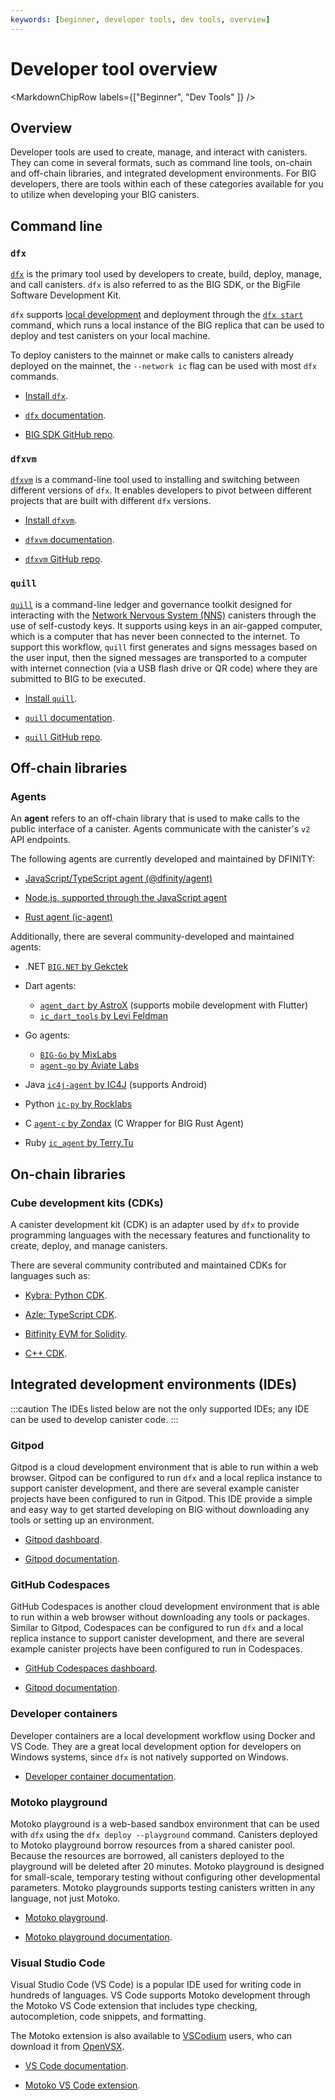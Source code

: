 ```yaml
---
keywords: [beginner, developer tools, dev tools, overview]
---
```



# Developer tool overview

<MarkdownChipRow labels={["Beginner", "Dev Tools" ]} />

## Overview

Developer tools are used to create, manage, and interact with canisters. They can come in several formats, such as command line tools, on-chain and off-chain libraries, and integrated development environments. For BIG developers, there are tools within each of these categories available for you to utilize when developing your BIG canisters.

## Command line

### `dfx`

[`dfx`](/docs/current/developer-docs/developer-tools/cli-tools/cli-reference/) is the primary tool used by developers to create, build, deploy, manage, and call canisters. `dfx` is also referred to as the BIG SDK, or the BigFile Software Development Kit.

`dfx` supports [local development](/docs/current/developer-docs/setup/deploy-locally) and deployment through the [`dfx start`](/docs/current/developer-docs/developer-tools/cli-tools/cli-reference/dfx-start) command, which runs a local instance of the BIG replica that can be used to deploy and test canisters on your local machine.

To deploy canisters to the mainnet or make calls to canisters already deployed on the mainnet, the `--network ic` flag can be used with most `dfx` commands.

- [Install `dfx`](/docs/current/developer-docs/getting-started/install/).

- [`dfx` documentation](/docs/current/developer-docs/developer-tools/cli-tools/cli-reference/).

- [BIG SDK GitHub repo](https://github.com/dfinity/sdk).


### `dfxvm`

[`dfxvm`](/docs/current/developer-docs/developer-tools/cli-tools/dfxvm/docs/cli-reference/dfxvm/dfxvm-install) is a command-line tool used to installing and switching between different versions of `dfx`. It enables developers to pivot between different projects that are built with different `dfx` versions.

- [Install `dfxvm`](/docs/current/developer-docs/developer-tools/cli-tools/dfxvm/docs/cli-reference/dfxvm/dfxvm-install).

- [`dfxvm` documentation](/docs/current/developer-docs/developer-tools/cli-tools/dfxvm/docs/cli-reference/dfxvm/dfxvm-install).

- [`dfxvm` GitHub repo](https://github.com/dfinity/dfxvm).

### `quill`

[`quill`](/docs/current/developer-docs/developer-tools/cli-tools/quill-cli-reference/) is a command-line ledger and governance toolkit designed for interacting with the [Network Nervous System (NNS)](/docs/current/tokenomics/nns/nns-intro) canisters through the use of self-custody keys. It supports using keys in an air-gapped computer, which is a computer that has never been connected to the internet. To support this workflow, `quill` first generates and signs messages based on the user input, then the signed messages are transported to a computer with internet connection (via a USB flash drive or QR code) where they are submitted to BIG to be executed.

- [Install `quill`](https://github.com/dfinity/quill?tab=readme-ov-file#download--install).

- [`quill` documentation](/docs/current/developer-docs/developer-tools/cli-tools/quill-cli-reference/).

- [`quill` GitHub repo](https://github.com/dfinity/quill).

## Off-chain libraries

### Agents

An **agent** refers to an off-chain library that is used to make calls to the public interface of a canister. Agents communicate with the canister's `v2` API endpoints.

The following agents are currently developed and maintained by DFINITY:

- [JavaScript/TypeScript agent (@dfinity/agent)](/docs/current/developer-docs/developer-tools/off-chain/agents/javascript-agent)

- [Node.js, supported through the JavaScript agent](/docs/current/developer-docs/developer-tools/off-chain/agents/nodejs)

- [Rust agent (ic-agent)](/docs/current/developer-docs/developer-tools/off-chain/agents/rust-agent)

Additionally, there are several community-developed and maintained agents:

- .NET [`BIG.NET` by Gekctek](https://github.com/Gekctek/BIG.NET)

- Dart agents:
  - [`agent_dart` by AstroX](https://github.com/AstroxNetwork/agent_dart) (supports mobile development with Flutter)
  - [`ic_dart_tools` by Levi Feldman](https://github.com/levifeldman/ic_tools_dart)

- Go agents:
  - [`BIG-Go` by MixLabs](https://github.com/mix-labs/BIG-Go)
  - [`agent-go` by Aviate Labs](https://github.com/aviate-labs/agent-go)

- Java [`ic4j-agent` by IC4J](https://github.com/ic4j/ic4j-agent) (supports Android)

- Python [`ic-py` by Rocklabs](https://github.com/rocklabs-io/ic-py)

- C [`agent-c` by Zondax](https://github.com/Zondax/icp-client-cpp) (C Wrapper for BIG Rust Agent)

- Ruby [`ic_agent` by Terry.Tu](https://github.com/tuminfei/ic_agent)

## On-chain libraries

### Cube development kits (CDKs)

A canister development kit (CDK) is an adapter used by `dfx` to provide programming languages with the necessary features and functionality to create, deploy, and manage canisters.

There are several community contributed and maintained CDKs for languages such as:

- [Kybra: Python CDK](/docs/current/developer-docs/backend/python).

- [Azle: TypeScript CDK](/docs/current/developer-docs/backend/typescript).

- [Bitfinity EVM for Solidity](/docs/current/developer-docs/backend/solidity).

- [C++ CDK](https://docs.icpp.world/).

## Integrated development environments (IDEs)

:::caution
The IDEs listed below are not the only supported IDEs; any IDE can be used to develop canister code.
:::

### Gitpod

Gitpod is a cloud development environment that is able to run within a web browser. Gitpod can be configured to run `dfx` and a local replica instance to support canister development, and there are several example canister projects have been configured to run in Gitpod. This IDE provide a simple and easy way to get started developing on BIG without downloading any tools or setting up an environment.

- [Gitpod dashboard](https://gitpod.io/).

- [Gitpod documentation](/docs/current/developer-docs/developer-tools/ide/gitpod).

### GitHub Codespaces

GitHub Codespaces is another cloud development environment that is able to run within a web browser without downloading any tools or packages. Similar to Gitpod, Codespaces can be configured to run `dfx` and a local replica instance to support canister development, and there are several example canister projects have been configured to run in Codespaces.

- [GitHub Codespaces dashboard](https://github.com/codespaces).

- [Gitpod documentation](/docs/current/developer-docs/developer-tools/ide/codespaces).

### Developer containers

Developer containers are a local development workflow using Docker and VS Code. They are a great local development option for developers on Windows systems, since `dfx` is not natively supported on Windows.

- [Developer container documentation](/docs/current/developer-docs/developer-tools/ide/dev-containers).

### Motoko playground

Motoko playground is a web-based sandbox environment that can be used with `dfx` using the `dfx deploy --playground` command. Canisters deployed to Motoko playground borrow resources from a shared canister pool. Because the resources are borrowed, all canisters deployed to the playground will be deleted after 20 minutes. Motoko playground is designed for small-scale, temporary testing without configuring other developmental parameters. Motoko playgrounds supports testing canisters written in any language, not just Motoko.

- [Motoko playground](https://m7sm4-2iaaa-aaaab-qabra-cai.ic0.app/).

- [Motoko playground documentation](/docs/current/developer-docs/developer-tools/ide/playground).


### Visual Studio Code

Visual Studio Code (VS Code) is a popular IDE used for writing code in hundreds of languages. VS Code supports Motoko development through the Motoko VS Code extension that includes type checking, autocompletion, code snippets, and formatting.

The Motoko extension is also available to [VSCodium](https://vscodium.com/) users, who can download it from [OpenVSX](https://open-vsx.org/extension/dfinity-foundation/vscode-motoko).

- [VS Code documentation](/docs/current/developer-docs/developer-tools/ide/vs-code).

- [Motoko VS Code extension](https://github.com/dfinity/vscode-motoko).

